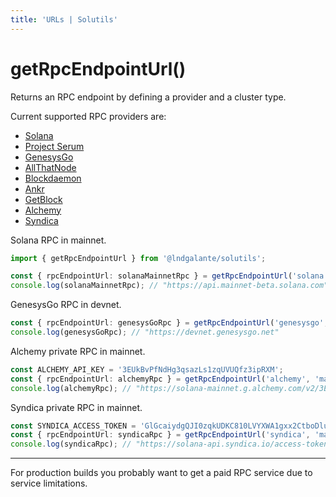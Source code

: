 ```yaml
---
title: 'URLs | Solutils'
---
```



# getRpcEndpointUrl()

Returns an RPC endpoint by defining a provider and a cluster type.

Current supported RPC providers are:

- [Solana](https://solana.com/rpc)
- [Project Serum](https://github.com/project-serum/awesome-serum#rpc-servers)
- [GenesysGo](https://shdw.genesysgo.com/genesysgo/the-genesysgo-rpc-network)
- [AllThatNode](https://www.allthatnode.com/solana.dsrv)
- [Blockdaemon](https://try.blockdaemon.com/rpc/solana)
- [Ankr](https://www.ankr.com/rpc/solana)
- [GetBlock](https://getblock.io/nodes/sol)
- [Alchemy](https://www.alchemy.com/solana)
- [Syndica](https://syndica.io)

Solana RPC in mainnet.

```typescript
import { getRpcEndpointUrl } from '@lndgalante/solutils';

const { rpcEndpointUrl: solanaMainnetRpc } = getRpcEndpointUrl('solana', 'mainnet');
console.log(solanaMainnetRpc); // "https://api.mainnet-beta.solana.com"
```

GenesysGo RPC in devnet.

```typescript
const { rpcEndpointUrl: genesysGoRpc } = getRpcEndpointUrl('genesysgo', 'devnet');
console.log(genesysGoRpc); // "https://devnet.genesysgo.net"
```

Alchemy private RPC in mainnet.

```typescript
const ALCHEMY_API_KEY = '3EUkBvPfNdHg3qsazLs1zqUVUQfz3ipRXM';
const { rpcEndpointUrl: alchemyRpc } = getRpcEndpointUrl('alchemy', 'mainnet', ALCHEMY_API_KEY);
console.log(alchemyRpc); // "https://solana-mainnet.g.alchemy.com/v2/3EUkBvPfNdHg3qsazLs1zqUVUQfz3ipRXM"
```

Syndica private RPC in mainnet.

```typescript
const SYNDICA_ACCESS_TOKEN = 'GlGcaiydgQJI0zqkUDKC810LVYXWA1gxx2CtboDluHOp23o2UqkLaRdVZTuJsUvD';
const { rpcEndpointUrl: syndicaRpc } = getRpcEndpointUrl('syndica', 'mainnet', SYNDICA_ACCESS_TOKEN);
console.log(syndicaRpc); // "https://solana-api.syndica.io/access-token/GlGcaiydgQJI0zqkUDKC810LVYXWA1gxx2CtboDluHOp23o2UqkLaRdVZTuJsUvD/rpc"
```

---

<Callout type='warning' emoji='⚠️'>
  For production builds you probably want to get a paid RPC service due to service limitations.
</Callout>
